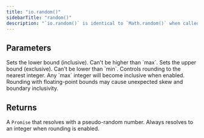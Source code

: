 ```yaml
---
title: "io.random()"
sidebarTitle: "random()"
description: "`io.random()` is identical to `Math.random()` when called without options but ensures your random numbers are not regenerated on resume or retry. It will return a pseudo-random floating-point number between optional `min` (default: 0, inclusive) and `max` (default: 1, exclusive). Can optionally `round` to the nearest integer."
---
```


## Parameters

<Snippet file="stable-key-param.mdx" />
<ResponseField name="min" type="number" default="0" required>
  Sets the lower bound (inclusive). Can't be higher than `max`.
</ResponseField>
<ResponseField name="max" type="number" default="1" required>
  Sets the upper bound (exclusive). Can't be lower than `min`.
</ResponseField>
<ResponseField name="round" type="boolean" default="false" required>
  Controls rounding to the nearest integer. Any `max` integer will become inclusive when enabled. Rounding with floating-point bounds may cause unexpected skew and boundary inclusivity.
</ResponseField>

## Returns

A `Promise` that resolves with a pseudo-random number. Always resolves to an integer when rounding is enabled.

<RequestExample>
  <Snippet file="random-example.mdx" />
</RequestExample>
